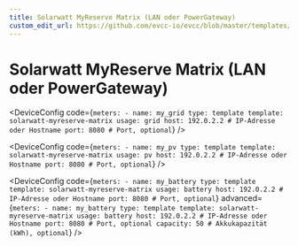 ```yaml
---
title: Solarwatt MyReserve Matrix (LAN oder PowerGateway)
custom_edit_url: https://github.com/evcc-io/evcc/blob/master/templates/definition/meter/solarwatt-myreserve-matrix.yaml
---
```



# Solarwatt MyReserve Matrix (LAN oder PowerGateway)

<DeviceFeatures features="" />

<Tabs>
<TabItem value="grid" label="Netz" default>

<DeviceConfig code={`meters:
    - name: my_grid
      type: template
      template: solarwatt-myreserve-matrix
      usage: grid
      host: 192.0.2.2 # IP-Adresse oder Hostname
      port: 8080 # Port, optional`}  />

</TabItem>
<TabItem value="pv" label="PV">

<DeviceConfig code={`meters:
    - name: my_pv
      type: template
      template: solarwatt-myreserve-matrix
      usage: pv
      host: 192.0.2.2 # IP-Adresse oder Hostname
      port: 8080 # Port, optional`}  />

</TabItem>
<TabItem value="battery" label="Batterie">

<DeviceConfig code={`meters:
    - name: my_battery
      type: template
      template: solarwatt-myreserve-matrix
      usage: battery
      host: 192.0.2.2 # IP-Adresse oder Hostname
      port: 8080 # Port, optional`} advanced={`meters:
    - name: my_battery
      type: template
      template: solarwatt-myreserve-matrix
      usage: battery
      host: 192.0.2.2 # IP-Adresse oder Hostname
      port: 8080 # Port, optional
      capacity: 50 # Akkukapazität (kWh), optional`} />

</TabItem>
</Tabs>

